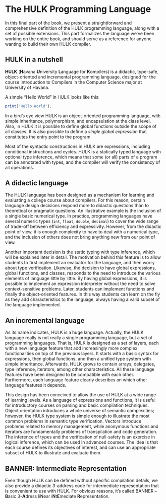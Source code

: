 # The HULK Programming Language

In this final part of the book, we present a straightforward and comprehensive definition of the HULK programming language, along with a set of possible extensions. This part formalizes the language we've been working on the entire book, and should serve as a reference for anyone wanting to build their own HULK compiler.

## HULK in a nutshell

**HULK** (**H**avana **U**niversity **L**anguage for **K**ompilers) is a didactic, type-safe, object-oriented and incremental programming language, designed for the course Introduction to Compilers in the Computer Science major at University of Havana.

A simple "Hello World" in HULK looks like this:

```js
print("Hello World");
```

In a bird's eye view HULK is an object-oriented programming language, with simple inheritance, polymorphism, and encapsulation at the class level. Also, in HULK it is possible to define global functions outside the scope of all classes. It is also possible to define a _single global expression_ that constitutes the entry point to the program.

Most of the syntactic constructions in HULK are expressions, including conditional instructions and cycles. HULK is a statically typed language with optional type inference, which means that some (or all) parts of a program can be annotated with types, and the compiler will verify the consistency of all operations.

## A didactic language

The HULK language has been designed as a mechanism for learning and evaluating a college course about compilers. For this reason, certain language design decisions respond more to didactic questions than to theoretical or pragmatic questions. An illustrative example is the inclusion of a single basic numerical type. In practice, programming languages have several numeric types (`int`, `float`, `double`, `decimal`) to cover the wide range of trade-off between efficiency and expressivity. However, from the didactic point of view, it is enough complexity to have to deal with a numerical type, and the inclusion of others does not bring anything new from our point of view.

Another important decision is the static typing with type inference, which will be explained later in detail. The motivation behind this feature is to allow students to first implement an evaluator for the language, and then worry about type verification. Likewise, the decision to have global expressions, global functions, and classes, responds to the need to introduce the various elements of language little by little. By having global expressions, it is possible to implement an expression interpreter without the need to solve context-sensitive problems. Later, students can implement functions and finally the object-oriented features. In this way students can learn on the fly as they add characteristics to the language, always having a valid subset of the language implemented.

## An incremental language

As its name indicates, HULK is a huge language. Actually, the HULK language really is not really a single programming language, but a set of programming languages. That is, HULK is designed as a set of layers, each with a new language feature that add increasingly more complex functionalities on top of the previous layers. It starts with a basic syntax for expressions, then global functions, and then a unified type system with simple inheritance. Afterwards, HULK grows to contain arrays, delegates, type inference, iterators, among other characteristics. All these language features have been designed to be compatible with each other. Furthermore, each language feature clearly describes on which other language features it depends.

This design has been conceived to allow the use of HULK at a wide range of learning levels. As a language of expressions and functions, it is useful for introductory courses on parsing and basic compilation techniques. Object orientation introduces a whole universe of semantic complexities; however, the HULK type system is simple enough to illustrate the most common problems in semantic type verification. Vectors introduce problems related to memory management, while anonymous functions and iterators are fundamentally problems of transpilation and code generation. The inference of types and the verification of null-safety is an exercise in logical inference, which can be used in advanced courses. The idea is that each course defines its objectives of interest, and can use an appropriate subset of HULK to illustrate and evaluate them.

## BANNER: Intermediate Representation

Even though HULK can be defined without specific compilation details, we also provide a didactic 3-address code for intermediate representation that is convenient to use with HULK. For obvious reasons, it's called BANNER -- **B**asic 3-**A**dress li**N**ear i**N**t**E**mediate **R**epresentation.
